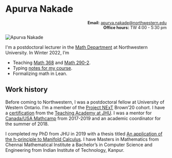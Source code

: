 # Apurva Nakade {.unnumbered}

<div style="text-align:right; font-size: 90%;">

**Email:** [apurva.nakade@northwestern.edu](mailto:apurva.nakade@northwestern.edu) <br/>
**Office hours:** TW 4:00 - 5:30 pm

</div>

![](images/me0.jpg "Apurva Nakade")

I\'m a postdoctoral lecturer in the [Math Department](https://www.math.northwestern.edu/) at Northwestern University. In Winter 2022, I'm

- Teaching [Math 368](https://canvas.northwestern.edu/courses/158162/assignments/syllabus) and [Math 290-2](https://canvas.northwestern.edu/courses/160841).
- Typing [notes for my course](https://apurvanakade.github.io/Introduction-to-Optimization/).
- Formalizing math in Lean. 

## Work history {.unnumbered}

Before coming to Northwestern, I was a postdoctoral fellow at University of Western Ontario.
I'm a member of the [Project NExT](https://www.maa.org/programs-and-communities/professional-development/project-next) Brown'20 cohort.
I have a [certification](https://cer.jhu.edu/teaching-academy/coc/overview) from the [Teaching Academy at JHU](https://cer.jhu.edu/teaching-academy/).
I was a mentor for [Canada/USA Mathcamp](https://www.mathcamp.org/) from 2017-2019 and an academic coordinator for the summer of 2018.

I completed my PhD from JHU in 2019 with a thesis titled [An application of the h-principle to Manifold Calculus]().
I have Masters in Mathematics from Chennai Mathematical Institute a Bachelor's in Computer Science and Engineering from Indian Institute of Technology, Kanpur.
